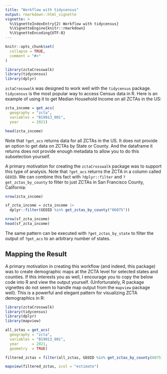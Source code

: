 ```yaml
---
title: "Workflow with tidycensus"
output: rmarkdown::html_vignette
vignette: >
  %\VignetteIndexEntry{2) Workflow with tidycensus}
  %\VignetteEngine{knitr::rmarkdown}
  %\VignetteEncoding{UTF-8}
---
```


```r
knitr::opts_chunk$set(
  collapse = TRUE,
  comment = "#>"
)
```

```r
library(zctaCrosswalk)
library(tidycensus)
library(dplyr)
```

`zctaCrosswalk` was designed to work well with the `tidycensus` package. 
`tidycensus` is the most popular way to access Census data in R.
Here is an example of using it to get Median Household Income on
all ZCTAs in the US:

```r
zcta_income = get_acs(
  geography = "zcta",
  variables = "B19013_001",
  year      = 2021)

head(zcta_income)
```

Note that `?get_acs` returns data for all ZCTAs in the US. It does 
not provide an option to get data on ZCTAs by State or County. And the dataframe it returns 
does not provide enough metadata to allow you to do this subselection yourself.

A primary motivation for creating the `zctaCrosswalk` package was to support this 
type of analysis. Note that `?get_acs` returns the ZCTA in a column called `GEOID`. We 
can combine this fact with `?dplyr::filter` and `?get_zctas_by_county` to 
filter to just ZCTAs in San Francisco County, California:

```r
nrow(zcta_income) 

sf_zcta_income = zcta_income |>
  dplyr::filter(GEOID %in% get_zctas_by_county("06075"))

nrow(sf_zcta_income)
head(sf_zcta_income)
```

The same pattern can be executed with `?get_zctas_by_state` to filter the output
of `?get_acs` to an arbitrary number of states.

## Mapping the Result

A primary motivation in creating this workflow (and indeed, this package) was
to create demographic maps at the ZCTA level for selected states and counties.
If this interests you as well, I encourage you to copy the below code into R and view the output yourself. (Unfortunately, R package vignettes do not seem to handle map output from the `mapview` package well). This is a powerful and elegant pattern for visualizing ZCTA demographics in R:

```r
library(zctaCrosswalk)
library(tidycensus)
library(dplyr)
library(mapview)

all_zctas = get_acs(
  geography = "zcta",
  variables = "B19013_001",
  year      = 2021,
  geometry  = TRUE)

filtered_zctas = filter(all_zctas, GEOID %in% get_zctas_by_county(6075))

mapview(filtered_zctas, zcol = "estimate")
```
